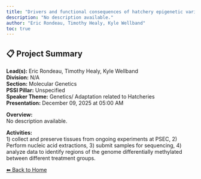```yaml
---
title: "Drivers and functional consequences of hatchery epigenetic variation"
description: "No description available."
author: "Eric Rondeau, Timothy Healy, Kyle Wellband"
toc: true
---
```


## 📋 Project Summary

**Lead(s):** Eric Rondeau, Timothy Healy, Kyle Wellband  
**Division:** N/A  
**Section:** Molecular Genetics  
**PSSI Pillar:** Unspecified  
**Speaker Theme:** Genetics/ Adaptation related to Hatcheries  
**Presentation:** December 09, 2025 at 05:00 AM  

**Overview:**  
No description available.   

**Activities:**  
1) collect and preserve tissues from ongoing experiments at PSEC, 2) Perform nucleic acid extractions, 3) submit samples for sequencing, 4) analyze data to identify regions of the genome differentially methylated between different treatment groups.

[⬅ Back to Home](../index.qmd)
